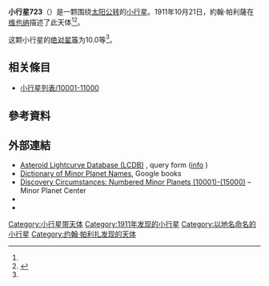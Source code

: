 {{Infobox planet
 | minorplanet     = yes
 | name            = 723 Hammonia
 | background      = #D6D6D6
 | image = 
 | image_size      = 
 | caption         =
 | discovery_ref   =  <ref name="MPC-object" />
 | discoverer      = [[約翰·帕利薩|約翰·帕利薩]]
 | discovery_site  = [[维也纳|维也纳]]
 | discovered      = 1911年10月21日
 | mpc_name        = 723 Hammonia
 | alt_names       = 723 Hammonia
 | pronounced      = 
 | named_after     = <ref name="MPC-object" />
 | mp_category     = [[主帶小行星|主帶小行星]] <ref name="MPC-object" /><ref name="jpldata" />
 | orbit_ref       = <ref name="a">[http://ssd.jpl.nasa.gov/sbdb.cgi?sstr=723 723] {{Wayback|url=http://ssd.jpl.nasa.gov/sbdb.cgi?sstr=723 |date=20201130022558 }}，小行星數據庫瀏覽器（JPL Small-Body Database Browser）－[[美国国家航空航天局|美国国家航空航天局]]喷气推进实验室</ref>
 | epoch           = 2018-03-23.0（[[儒略日|JD]] 2458200.5）
 | uncertainty     = 0
 | observation_arc = 
 | aphelion = {{convert|3.158|AU|km|3|abbr=on|lk=out}}
 | perihelion      = {{convert|2.8363952|AU|km|3|abbr=on}}
 | semimajor       = 2.9971896
 | eccentricity    = 0.0536484
 | period          = 5.19[[儒略年|yr]]
 | mean_anomaly    = 182.64543[[度|°]]
 | mean_motion     = {{Deg2DMS|0.18994700|sup=ms}} / day
 | inclination     = 4.98884
 | asc_node        = 163.27618°
 | arg_peri        = 248.89851
 | mean_diameter   = 
 | rotation        = 
 | albedo          =
 | spectral_type   =
 | abs_magnitude   = 10.0<ref name="jpldata" />
}}
'''小行星723'''（{{lang-en|723 Hammonia}}）是一颗围绕[[太阳|太阳]][[公转|公转]]的[[小行星|小行星]]。1911年10月21日，約翰·帕利薩在[[维也纳|维也纳]]描述了此天体<ref name="a" /><ref>{{cite news|title=小行星列表|url=http://cfa-www.harvard.edu/iau/lists/NumberedMPs.txt|accessdate=2018-10-19|newspaper=哈佛大学|archive-date=2008-05-17|archive-url=https://web.archive.org/web/20080517010638/http://cfa-www.harvard.edu/iau/lists/NumberedMPs.txt|dead-url=no}}</ref>。

这颗小行星的[[绝对星等|绝对星等]]为10.0等<ref name="a" />。

== 相关條目 ==
*[[小行星列表/10001-11000|小行星列表/10001-11000]]

== 參考資料 ==
{{reflist|refs=

<ref name="jpldata">{{cite web
 |type         = 2018-01-26 last obs.
 |title        = JPL Small-Body Database Browser:723 Hammonia-723 Hammonia
 |url          = https://ssd.jpl.nasa.gov/sbdb.cgi?sstr=723
 |publisher    = [[Jet_Propulsion_Laboratory|Jet Propulsion Laboratory]]
 |accessdate   = 28 March 2018
 |archive-date = 2020-11-30
 |archive-url  = https://web.archive.org/web/20201130022558/https://ssd.jpl.nasa.gov/sbdb.cgi?sstr=723
 |dead-url     = no
}}</ref>

<ref name="MPC-object">{{cite web
  |title      = 723 Hammonia
  |work      = Minor Planet Center
  |url      = https://www.minorplanetcenter.net/db_search/show_object?object_id=723
  |accessdate      = 28 March 2018
  |archive-date      = 2016-03-04
  |archive-url      = https://web.archive.org/web/20160304113926/http://minorplanetcenter.net/db_search/show_object?object_id=723
  |dead-url      = no
  }}</ref>

}}

==  外部連結 ==
* [http://www.minorplanet.info/PHP/lcdbsummaryquery.php Asteroid Lightcurve Database (LCDB)] {{Wayback|url=http://www.minorplanet.info/PHP/lcdbsummaryquery.php |date=20171210173955 }}, query form ([http://www.minorplanet.info/lightcurvedatabase.html info] {{Wayback|url=http://www.minorplanet.info/lightcurvedatabase.html |date=20171216050541 }})
* [https://books.google.com/books?id=aeAg1X7afOoC&pg Dictionary of Minor Planet Names], Google books
* [http://www.minorplanetcenter.net/iau/lists/NumberedMPs010001.html Discovery Circumstances: Numbered Minor Planets (10001)-(15000)] {{Wayback|url=http://www.minorplanetcenter.net/iau/lists/NumberedMPs010001.html |date=20180612162317 }} – Minor Planet Center
* {{AstDys|723}}
* {{JPL small body}}

{{Minor Planet Number|[[小行星722|小行星722]]|[[小行星724|小行星724]]}}
{{小天体}}

[[Category:小行星带天体|Category:小行星带天体]]
[[Category:1911年发现的小行星|Category:1911年发现的小行星]]
[[Category:以地名命名的小行星|Category:以地名命名的小行星]]
[[Category:约翰·帕利扎发现的天体|Category:约翰·帕利扎发现的天体]]


{{beltasteroid-stub}}